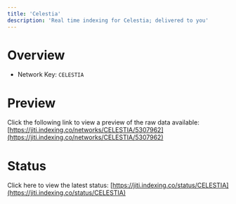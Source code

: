 ```yaml
---
title: 'Celestia'
description: 'Real time indexing for Celestia; delivered to you'
---
```


# Overview
- Network Key: `CELESTIA`

# Preview
Click the following link to view a preview of the raw data available: [https://jiti.indexing.co/networks/CELESTIA/5307962](https://jiti.indexing.co/networks/CELESTIA/5307962)

# Status
Click here to view the latest status: [https://jiti.indexing.co/status/CELESTIA](https://jiti.indexing.co/status/CELESTIA)
